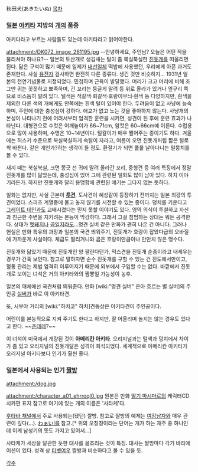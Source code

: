 秋田犬(あきたいぬ)
[[목차]]

=== [[일본]] [[아키타]] 지방의 [[개]]의 품종 ===
아키다라고 부르는 사람들도 있는데 아키타라고 읽어야한다.

attachment:/DK072_image_261195.jpg
--안녕하세요, 주인님? 오늘은 어떤 적을 물리쳐야 하나요?--
일본의 토산개로 생김새는 털이 좀 북실북실한 [[진돗개]]를 떠올리면 된다. 닮은 구석이 많기 때문에 일제가 [[내선일체]] 떡밥에 사용했던, 우리에게 아픈 과거도 존재한다. 사실 [[유전자]] 검사하면 완전히 다른 종류다. 생긴 것만 비슷하지...
1931년 일본의 천연기념물로 지정되었다. 민첩하며 근육이 발달했다. 머리가 크고 머리에 비해 조그만 귀는 꼿꼿하고 뾰족하며, 긴 꼬리는 둥글게 말려 등 위로 올라가 있거나 옆구리 쪽으로 비스듬히 말려 있다. 털색은 적갈색·회갈색·호랑이무늬·흰색 등 다양하지만, 흰색을 제외한 다른 색의 개에게도 안쪽에는 흰색 털이 있어야 한다. 두려움이 없고 사냥에 능숙하며, 주인에 대한 충성심이 강하다. 애교가 없고 노는 것을 좋아하지 않는다.
사냥개의 본성이 나타나기 전에 어려서부터 엄격한 훈련을 시키면, 성견이 된 후에 훈련 효과가 나타난다. 대형견으로 수컷은 어깨높이가 66~71cm, 암컷은 60~66cm에 이른다. 수렵용으로 많이 사용하며, 수명은 10~14년이다.
털갈이가 매우 쩔어주는 종이기도 하다. 겨울에는 허스키 수준으로 북실북실하게 속털이 자라고, 여름이 오면 진돗개처럼 짧은 털로 싹 바뀐다. 같은 개인가?하는 생각이 들 정도. 환절기가 되면 풀풀 날아다니는 털뭉치를 볼 수 있다.

새끼 때는 북실북실, 크면 쫑긋 선 귀에 말려 올라간 꼬리, 중형견 등 여러 특징에서 정말 진돗개를 많이 닮았는데, 충성심이 있어 그에 관련된 일화도 많이 남아 있다. 하치 이야기라든가. 하지만 진돗개와 달리 용맹함에 관련된 얘기는 그다지 없는 듯하다.

일화는 없지만, 사실 근본이 '''[[투견]]'''. 도사견이 혜성같이 등장하기 전까지는 일본 최강의 투견이었다. 스피츠 계열중에 물고 놓지 않기를 시전할 수 있는 종이다. 덩치를 키운다고 [[그레이트 데인]]과도 교배시켰다는 믿지 못할 이야기도 있다. 영역 의식이 투철하고 자신과 친근한 주변을 지키려는 본능이 막강하다. 그래서 그걸 침범하는 상대는 뭐든 공격한다. 상대가 [[멧돼지]]나 [[곰]]일지라도...명견 실버 같은 만화가 괜히 나온 건 아니다. 그러나 현실은 만화 특유의 과장과 일본의 국견 띄워주기, 진돗개가 호랑이 잡았다급의 오바질에 가까운게 사실이다. 체급도 딸리거니와 곰은 호랑이만큼이나 만만치 않은 맹수다.

진돗개와 닮았기 때문에 진돗개인 양 팔린다던가, 믹스견을 진돗개 순종이라고 내세우는 경우가 간혹 보인다. 참고로 말하자면 순수 진돗개를 구할 수 있는 건 진도에서만이고, 혈통 관리는 제법 엄격히 이루어지기 때문에 외부에서 구입할 수는 없다. 바깥에서 진돗개로 보이는 녀석은 거의 아키타와의 짬뽕일 가능성이 농후.

일본의 매체에선 국견처럼 띄워준다. 만화 [wiki:"명견 실버" 은아 흐르는 별 실버]의 주인공 [[실버]]가 바로 이 아키타견.

또, 시부야 거리의 [wiki:"하치코" 하치]견동상은 아키타견이 주인공이다.

어린이를 본능적으로 지켜 주기도 한다고 하지만, 잘 어울리며 놀지는 않는 경우도 있다고 한다. ~~[[츤데레]]?~~

이 녀석이 미국에서 개량된 것이 '''아메리칸 아키타'''.  오리지널과는 털색과 덩치에서 차이가 좀 있고 오리지널의 진돗개닮은 성격이 희석되었다. 세계적으로 아메리칸 아키타가 오리지널 아키타보다 인기가 훨씬 좋다. 
=== 일본에서 사용되는 인기 [[짤방]] ===
attachment:/dog.jpg

attachment:/character_a01_ehrroql0.jpg
원본은 만화 [[딸기 마시마로]]의 캐릭터CD 치카편 표지
참고로 여기에 있는 개의 이름은 '사타케'다.
 
[[후타바 채널]]에서 주로 사용되는(됐던) 짤방. 참고로 짤방의 예제는 [[여장남자]]와 매우 관련이 깊다(…). [[わぁい!]]를 참고.[* 위의 오칭칭이라는 단어는 개가 하는 재주 중 하나인데 이게 남성기의 뜻도 가지고 있어서...]

사타케가 세상을 달관한 듯한 대사를 읊조리는 것이 특징. 대사는 짤방마다 각기 바리에이션이 있다. 성격 상 [[티벳여우]] 짤방과 비슷하다고 볼 수 있을 듯.


[[각주]]
